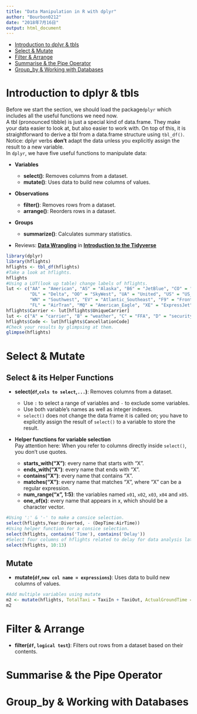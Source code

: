 ```yaml
---
title: "Data Manipulation in R with dplyr"
author: "Bourbon0212"
date: "2018年7月16日"
output: html_document
---
```


* [Introduction to dplyr & tbls](#1)    
* [Select & Mutate](#2)    
* [Filter & Arrange](#3)    
* [Summarise & the Pipe Operator](#4)
* [Group_by & Working with Databases](#5)

<h2 id = '1'></h2>
# **Introduction to dplyr & tbls**
Before we start the section, we should load the package```dplyr``` which includes all the useful functions we need now.   
A tbl (pronounced tibble) is just a special kind of data.frame. They make your data easier to look at, but also easier to work with. On top of this, it is straightforward to derive a tbl from a data.frame structure using ```tbl_df()```.   
Notice:  dplyr verbs **don't** adapt the data unless you explicitly assign the result to a new variable.    
In ```dplyr```, we have five useful functions to manipulate data:         

* **Variables**   

    + **select()**: Removes columns from a dataset.   
    + **mutate()**: Uses data to build new columns of values.   
* **Observations**    

    + **filter()**: Removes rows from a dataset.   
    + **arrange()**: Reorders rows in a dataset.    
* **Groups**    

    + **summarize()**: Calculates summary statistics.    
    
* Reviews: **[Data Wrangling](https://bourbon0212.github.io/NTU-CS-X/Week1/hw1.html#3.1)** in **[Introduction to the Tidyverse](https://bourbon0212.github.io/NTU-CS-X/Week1/hw1.html#3)**   
```r
library(dplyr)
library(hflights)
hflights <- tbl_df(hflights)
#Take a look at hflights.
hflights
#Using a LUT(look up table) change labels of hflights.
lut <- c("AA" = "American", "AS" = "Alaska", "B6" = "JetBlue", "CO" = "Continental", 
         "DL" = "Delta", "OO" = "SkyWest", "UA" = "United", "US" = "US_Airways", 
         "WN" = "Southwest", "EV" = "Atlantic_Southeast", "F9" = "Frontier", 
         "FL" = "AirTran", "MQ" = "American_Eagle", "XE" = "ExpressJet", "YV" = "Mesa")
hflights$Carrier <- lut[hflights$UniqueCarrier]
lut <- c("A" = "carrier", "B" = "weather", "C" = "FFA", "D" = "security", "E" = "not cancelled")
hflights$Code <- lut[hflights$CancellationCode]
#Check your results by glimpsing at them.
glimpse(hflights)
```

<h2 id = '1'></h2>
# **Select & Mutate**     

## Select & its Helper Functions    

* **select(```df```,```cols to select```,```...```)**: Removes columns from a dataset.   

    + Use ```:``` to select a range of variables and ```-``` to exclude some variables.      
    + Use both variable's names as well as integer indexes.   
    + ```select()``` does not change the data frame it is called on; you have to explicitly assign the result of ```select()``` to a variable to store the result.   

* **Helper functions for variable selection**   
Pay attention here: When you refer to columns directly inside ```select()```, you don't use quotes.
    + **starts_with("X")**: every name that starts with "X".    
    + **ends_with("X")**: every name that ends with "X".    
    + **contains("X")**: every name that contains "X".    
    + **matches("X")**: every name that matches "X", where "X" can be a regular expression.   
    + **num_range("x", 1:5)**: the variables named ```x01```, ```x02```, ```x03```, ```x04``` and ```x05```.    
    + **one_of(x)**: every name that appears in x, which should be a character vector.    
    
```r
#Using ':' & '-' to make a consice selection.
select(hflights,Year:Diverted, - (DepTime:AirTime))
#Using helper function for a consice selection.
select(hflights, contains('Time'), contains('Delay'))
#Select four columns of hflights related to delay for data analysis later.
select(hflights, 10:13)
```

## Mutate   
* **mutate(```df```,```new col name = expressions```)**: Uses data to build new columns of values.    
```r
#Add multiple variables using mutate
m2 <- mutate(hflights, TotalTaxi = TaxiIn + TaxiOut, ActualGroundTime = ActualElapsedTime - AirTime, Diff = TotalTaxi - ActualGroundTime)
m2
```

<h2 id = '1'></h2>
# **Filter & Arrange**  
* **filter(```df```, ```logical test```)**: Filters out rows from a dataset based on their contents.    

<h2 id = '1'></h2>
# **Summarise & the Pipe Operator**  


<h2 id = '1'></h2>
# **Group_by & Working with Databases**  